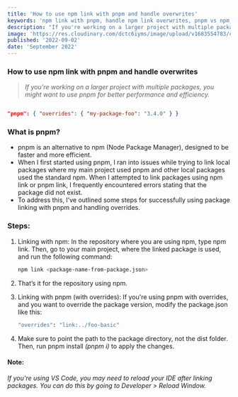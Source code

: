 ```yaml
---
title: 'How to use npm link with pnpm and handle overwrites'
keywords: 'npm link with pnpm, handle npm link overwrites, pnpm vs npm, how to link packages with pnpm, npm link issues, pnpm overrides, package linking tutorial, pnpm linking guide, Node.js package management, pnpm efficiency tips, npm link local packages, pnpm install with overrides'
description: "If you're working on a larger project with multiple packages, you might want to use pnpm for better performance and efficiency."
image: 'https://res.cloudinary.com/dctc6iyms/image/upload/v1683554783/career_page/edge2edge-media-t1OalCBUYRc-unsplash_pf9tcz.jpg'
published: '2022-09-02'
date: 'September 2022'
---
```


### How to use npm link with pnpm and handle overwrites

> _If you're working on a larger project with multiple packages, you might want to use pnpm for better performance and efficiency._

```json

"pnpm": { "overrides": { "my-package-foo": "3.4.0" } }

```

### What is pnpm?

- pnpm is an alternative to npm (Node Package Manager), designed to be faster and more efficient.
- When I first started using pnpm, I ran into issues while trying to link local packages where my main project used pnpm and other local packages used the standard npm. When I attempted to link packages using npm link or pnpm link, I frequently encountered errors stating that the package did not exist.
- To address this, I’ve outlined some steps for successfully using package linking with pnpm and handling overrides.

### Steps:

1. Linking with npm: In the repository where you are using npm, type npm link. Then, go to your main project, where the linked package is used, and run the following command:

   ```bash
   npm link <package-name-from-package.json>
   ```

2. That’s it for the repository using npm.
3. Linking with pnpm (with overrides): If you're using pnpm with overrides, and you want to override the package version, modify the package.json like this:

   ```bash
   "overrides": "link:../foo-basic"
   ```

4. Make sure to point the path to the package directory, not the dist folder. Then, run pnpm install _(pnpm i)_ to apply the changes.

#### Note:

_If you're using VS Code, you may need to reload your IDE after linking packages. You can do this by going to Developer > Reload Window._
